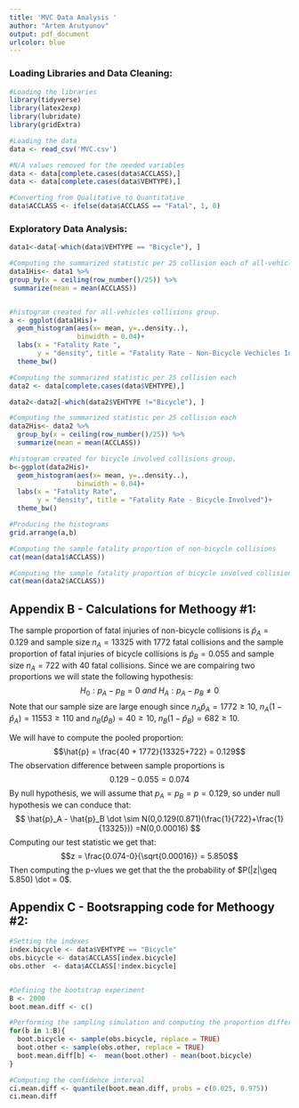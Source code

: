 ```yaml
---
title: 'MVC Data Analysis '
author: "Artem Arutyunov"
output: pdf_document
urlcolor: blue
---
```


### Loading Libraries and Data Cleaning:
```r
#Loading the libraries 
library(tidyverse)
library(latex2exp)
library(lubridate)
library(gridExtra)

#Loading the data 
data <- read_csv('MVC.csv')

#N/A values removed for the needed variables
data <- data[complete.cases(data$ACCLASS),]
data <- data[complete.cases(data$VEHTYPE),]

#Converting from Qualitative to Quantitative 
data$ACCLASS <- ifelse(data$ACCLASS == "Fatal", 1, 0)

```

### Exploratory Data Analysis:
```r

data1<-data[-which(data$VEHTYPE == "Bicycle"), ]

#Computing the summarized statistic per 25 collision each of all-vehicles collisions.
data1His<- data1 %>%
group_by(x = ceiling(row_number()/25)) %>%
 summarize(mean = mean(ACCLASS))


#histogram created for all-vehicles collisions group.
a <- ggplot(data1His)+
  geom_histogram(aes(x= mean, y=..density..),
                 binwidth = 0.04)+
  labs(x = "Fatality Rate ",
       y = "density", title = "Fatality Rate - Non-Bicycle Vechicles Involved")+
  theme_bw()

#Computing the summarized statistic per 25 collision each 
data2 <- data[complete.cases(data$VEHTYPE),]

data2<-data2[-which(data2$VEHTYPE !="Bicycle"), ]

#Computing the summarized statistic per 25 collision each 
data2His<- data2 %>%
  group_by(x = ceiling(row_number()/25)) %>%
  summarize(mean = mean(ACCLASS))

#histogram created for bicycle involved collisions group.
b<-ggplot(data2His)+
  geom_histogram(aes(x= mean, y=..density..),
                 binwidth = 0.04)+
  labs(x = "Fatality Rate",
       y = "density", title = "Fatality Rate - Bicycle Involved")+
  theme_bw()

#Producing the histograms
grid.arrange(a,b)

#Computing the sample fatality proportion of non-bicycle collisions 
cat(mean(data1$ACCLASS))

#Computing the sample fatality proportion of bicycle involved collisions
cat(mean(data2$ACCLASS))
```
\newpage
\thispagestyle{empty}
## Appendix B - Calculations for Methoogy #1:
The sample proportion of fatal injuries of non-bicycle collisions is $\hat{p}_A = 0.129$ and sample size $n_A=13325$ with $1772$ fatal collisions and the sample proportion of fatal injuries of bicycle collisions is $\hat{p}_B = 0.055$ and sample size $n_A=722$ with $40$ fatal collisions. Since we are compairing two proportions we will state the following hypothesis: 
$$H_0: p_A - p_B = 0 \textit{   and   } H_A: p_A - p_B \neq 0 $$
Note that our sample size are large enough since $n_A\hat{p}_A = 1772 \geq 10$, $n_A(1-\hat{p}_A) = 11553\ge1 10$ and $n_B(\hat{p}_B) = 40 \geq 10$, $n_B(1-\hat{p}_B) =682 \geq 10$. 

We will have to compute the pooled proportion:
$$\hat{p} = \frac{40 + 1772}{13325+722} = 0.129$$
The observation difference between sample proportions is $$0.129-0.055 = 0.074$$
By null hypothesis, we will assume that $p_A = p_B = p = 0.129$, so under null hypothesis we can conduce that: 
$$ \hat{p}_A - \hat{p}_B \dot \sim N(0,0.129(0.871)(\frac{1}{722}+\frac{1}{13325})) =N(0,0.00016)  $$
Computing our test statistic we get that:
$$z = \frac{0.074-0}{\sqrt{0.00016}} =  5.850$$
Then computing the p-vlues we get that the the probability of $P(|z|\geq 5.850) \dot = 0$.


## Appendix C - Bootsrapping code for Methoogy #2:

```r

#Setting the indexes
index.bicycle <- data$VEHTYPE == "Bicycle"
obs.bicycle <- data$ACCLASS[index.bicycle]
obs.other  <- data$ACCLASS[!index.bicycle]


#Defining the bootstrap experiment
B <- 2000
boot.mean.diff <- c()

#Performing the sampling simulation and computing the proportion difference
for(b in 1:B){
  boot.bicycle <- sample(obs.bicycle, replace = TRUE)
  boot.other <- sample(obs.other, replace = TRUE)
  boot.mean.diff[b] <-  mean(boot.other) - mean(boot.bicycle) 
}

#Computing the confidence interval 
ci.mean.diff <- quantile(boot.mean.diff, probs = c(0.025, 0.975))
ci.mean.diff
```









